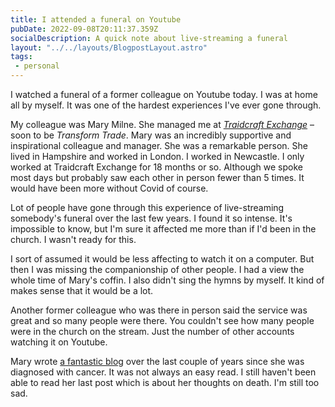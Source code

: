 ```yaml
---
title: I attended a funeral on Youtube
pubDate: 2022-09-08T20:11:37.359Z
socialDescription: A quick note about live-streaming a funeral
layout: "../../layouts/BlogpostLayout.astro"
tags:
 - personal
---
```

I watched a funeral of a former colleague on Youtube today. I was at home all by myself. It was one of the hardest experiences I've ever gone through.

My colleague was Mary Milne. She managed me at *[Traidcraft Exchange](https://traidcraftexchange.org)* – soon to be *Transform Trade*. Mary was an incredibly supportive and inspirational colleague and manager. She was a remarkable person. She lived in Hampshire and worked in London. I worked in Newcastle. I only worked at Traidcraft Exchange for 18 months or so. Although we spoke most days but probably saw each other in person fewer than 5 times. It would have been more without Covid of course.

Lot of people have gone through this experience of live-streaming somebody's funeral over the last few years. I found it so intense. It's impossible to know, but I'm sure it affected me more than if I'd been in the church. I wasn't ready for this.

I sort of assumed it would be less affecting to watch it on a computer. But then I was missing the companionship of other people. I had a view the whole time of Mary's coffin. I also didn't sing the hymns by myself. It kind of makes sense that it would be a lot.

Another former colleague who was there in person said the service was great and so many people were there. You couldn't see how many people were in the church on the stream. Just the number of other accounts watching it on Youtube.

Mary wrote [a fantastic blog](https://walking-through-fire.blogspot.com/) over the last couple of years since she was diagnosed with cancer. It was not always an easy read. I still haven't been able to read her last post which is about her  thoughts on death. I'm still too sad.



